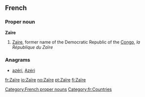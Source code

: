 {{also|zaire|Zaire|zaïre}}
==French==

===Proper noun===
'''Zaïre''' {{m}}

# [[Zaire]], former name of the Democratic Republic of the [[Congo]], ''la République du Zaïre''

===Anagrams===
* [[azéri#French|azéri]], [[Azéri#French|Azéri]]
[[Category:French proper nouns]]
[[Category:fr:Countries]]

[[fr:Zaïre]]
[[io:Zaïre]]
[[no:Zaïre]]
[[pt:Zaïre]]
[[fi:Zaïre]]